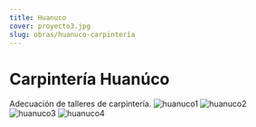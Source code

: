 ```yaml
---
title: Huanuco
cover: proyecto3.jpg
slug: obras/huanuco-carpintería
---
```


# Carpintería Huanúco
Adecuación de talleres de carpintería.
![huanuco1](proyecto3.jpg)
![huanuco2](proyecto4.jpg)
![huanuco3](proyecto5.jpg)
![huanuco4](proyecto6.jpg)